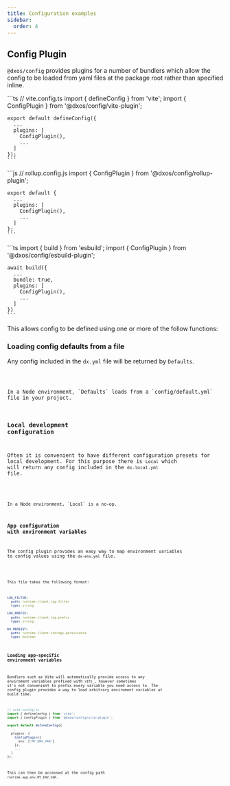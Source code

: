 ```yaml
---
title: Configuration examples
sidebar:
  order: 4
---
```




## Config Plugin

`@dxos/config` provides plugins for a number of bundlers which allow the config to be loaded from yaml files at the package root rather than specified inline.

<Tabs>
  <TabItem label="vite">
    ```ts
    // vite.config.ts
    import { defineConfig } from 'vite';
    import { ConfigPlugin } from '@dxos/config/vite-plugin';

    export default defineConfig({
      ...
      plugins: [
        ConfigPlugin(),
        ...
      ]
    });
    ```
  </TabItem>
  <TabItem label="rollup">
    ```js
    // rollup.config.js
    import { ConfigPlugin } from '@dxos/config/rollup-plugin';

    export default {
      ...
      plugins: [
        ConfigPlugin(),
        ...
      ]
    };
    ```
  </TabItem>
  <TabItem label="esbuild">
    ```ts
    import { build } from 'esbuild';
    import { ConfigPlugin } from '@dxos/config/esbuild-plugin';

    await build({
      ...
      bundle: true,
      plugins: [
        ConfigPlugin(),
        ...
      ]
    })
    ```
  </TabItem>
</Tabs>

This allows config to be defined using one or more of the follow functions:

### Loading config defaults from a file

Any config included in the `dx.yml` file will be returned by `Defaults`.

<Code code={createWithDefaults.slice(34)} lang="ts" />

<Aside type="note">
In a Node environment, `Defaults` loads from a `config/default.yml` file in your project.
</Aside>

### Local development configuration

Often it is convenient to have different configuration presets for local development.
For this purpose there is `Local` which will return any config included in the `dx-local.yml` file.

<Code code={createWithLocal.slice(34)} lang="ts" />

<Aside type="note">
In a Node environment, `Local` is a no-op.
</Aside>

### App configuration with environment variables

The config plugin provides an easy way to map environment variables to config values using the `dx-env.yml` file.

<Code code={createWithEnvs.slice(34)} lang="ts" />

This file takes the following format:

```yml
LOG_FILTER:
  path: runtime.client.log.filter
  type: string

LOG_PREFIX:
  path: runtime.client.log.prefix
  type: string

DX_PERSIST:
  path: runtime.client.storage.persistence
  type: boolean
```

### Loading app-specific environment variables

Bundlers such as Vite will automatically provide access to any enviroment variables prefixed with `VITE_`, however sometimes it's not convenient to prefix every variable you need access to. The config plugin provides a way to load arbitrary enviroment variables at build time.

```ts
// vite.config.ts
import { defineConfig } from 'vite';
import { ConfigPlugin } from '@dxos/config/vite-plugin';

export default defineConfig({
  ...
  plugins: [
    ConfigPlugin({
      env: ['MY_ENV_VAR']
    }),
    ...
  ]
});
```

This can then be accessed at the config path `runtime.app.env.MY_ENV_VAR`.
